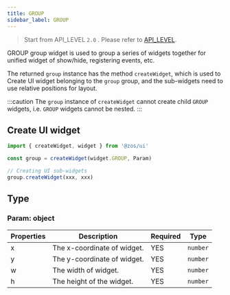 ```yaml
---
title: GROUP
sidebar_label: GROUP
---
```


> Start from API_LEVEL `2.0` . Please refer to [API_LEVEL](../../../../../guides/framework/device/compatibility.md).

GROUP group widget is used to group a series of widgets together for unified widget of show/hide, registering events, etc.

The returned `group` instance has the method `createWidget`, which is used to Create UI widget belonging to the `group` group, and the sub-widgets need to use relative positions for layout.

:::caution
The `group` instance of `createWidget` cannot create child `GROUP` widgets, i.e. `GROUP` widgets cannot be nested.
:::

## Create UI widget

```js
import { createWidget, widget } from '@zos/ui'

const group = createWidget(widget.GROUP, Param)

// Creating UI sub-widgets
group.createWidget(xxx, xxx)
```

## Type

### Param: object

| Properties |            Description           | Required | Type |
| --------- | --------------------------------- | -------- | -------- |
|     x     | The x-coordinate of widget.    | YES | `number` |
|     y     | The y-coordinate of widget.    | YES | `number` |
|     w     | The width of widget.           | YES | `number` |
|     h     | The height of the widget.      | YES | `number` |
